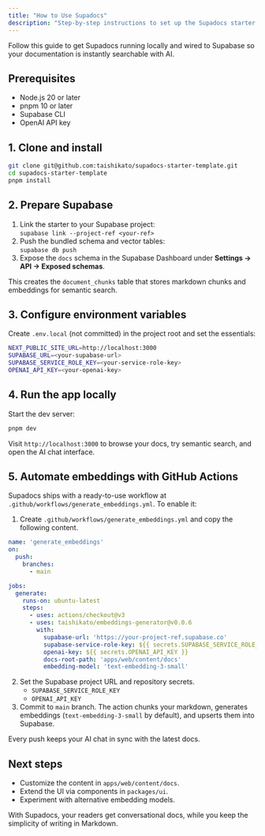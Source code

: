 ```yaml
---
title: "How to Use Supadocs"
description: "Step-by-step instructions to set up the Supadocs starter template, connect Supabase, and ingest your docs."
---
```


Follow this guide to get Supadocs running locally and wired to Supabase so your documentation is instantly searchable with AI.

## Prerequisites

- Node.js 20 or later
- pnpm 10 or later
- Supabase CLI
- OpenAI API key

## 1. Clone and install

```bash
git clone git@github.com:taishikato/supadocs-starter-template.git
cd supadocs-starter-template
pnpm install
```

## 2. Prepare Supabase

1. Link the starter to your Supabase project:  
   `supabase link --project-ref <your-ref>`
2. Push the bundled schema and vector tables:  
   `supabase db push`
3. Expose the `docs` schema in the Supabase Dashboard under **Settings → API → Exposed schemas**.

This creates the `document_chunks` table that stores markdown chunks and embeddings for semantic search.

## 3. Configure environment variables

Create `.env.local` (not committed) in the project root and set the essentials:

```bash
NEXT_PUBLIC_SITE_URL=http://localhost:3000
SUPABASE_URL=<your-supabase-url>
SUPABASE_SERVICE_ROLE_KEY=<your-service-role-key>
OPENAI_API_KEY=<your-openai-key>
```

## 4. Run the app locally

Start the dev server:

```bash
pnpm dev
```

Visit `http://localhost:3000` to browse your docs, try semantic search, and open the AI chat interface.

## 5. Automate embeddings with GitHub Actions

Supadocs ships with a ready-to-use workflow at `.github/workflows/generate_embeddings.yml`. To enable it:

1. Create `.github/workflows/generate_embeddings.yml` and copy the following content.

```yaml
name: 'generate_embeddings'
on:
  push:
    branches:
      - main

jobs:
  generate:
    runs-on: ubuntu-latest
    steps:
      - uses: actions/checkout@v3
      - uses: taishikato/embeddings-generator@v0.0.6
        with:
          supabase-url: 'https://your-project-ref.supabase.co'
          supabase-service-role-key: ${{ secrets.SUPABASE_SERVICE_ROLE_KEY }}
          openai-key: ${{ secrets.OPENAI_API_KEY }}
          docs-root-path: 'apps/web/content/docs'
          embedding-model: 'text-embedding-3-small'
```

2. Set the Supabase project URL and repository secrets.
   - `SUPABASE_SERVICE_ROLE_KEY`
   - `OPENAI_API_KEY`
3. Commit to `main` branch. The action chunks your markdown, generates embeddings (`text-embedding-3-small` by default), and upserts them into Supabase.

Every push keeps your AI chat in sync with the latest docs.

## Next steps

- Customize the content in `apps/web/content/docs`.
- Extend the UI via components in `packages/ui`.
- Experiment with alternative embedding models.

With Supadocs, your readers get conversational docs, while you keep the simplicity of writing in Markdown.
